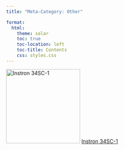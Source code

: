 ---
title: "Meta-Category: Other"

format:
  html:
    theme: solar 
    toc: true
    toc-location: left
    toc-title: Contents
    css: styles.css
---

![Instron 34SC-1](/docs/assets/images/Instron-3400-Series-Single-Column-Table-Model-1000x1000.jpg){width=200}
[Instron 34SC-1](/Instruments/Instron-34SC-1.qmd)